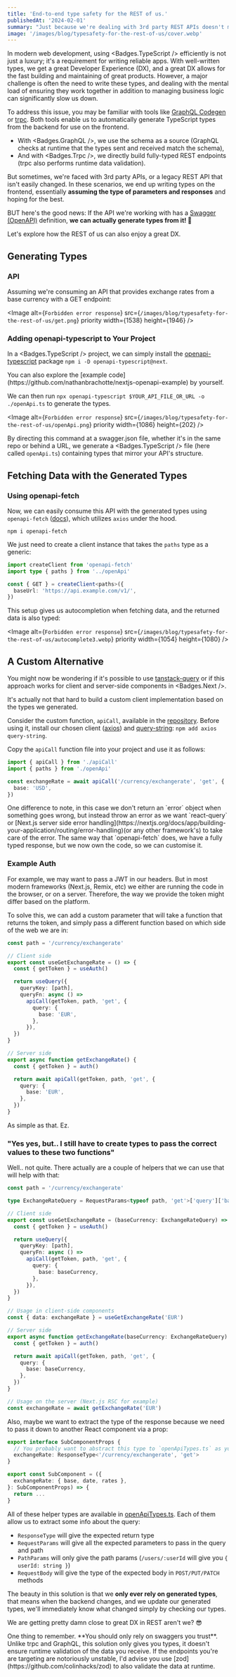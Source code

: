 ```yaml
---
title: 'End-to-end type safety for the REST of us.'
publishedAt: '2024-02-01'
summary: "Just because we're dealing with 3rd party REST APIs doesn't mean we have to suffer."
image: '/images/blog/typesafety-for-the-rest-of-us/cover.webp'
---
```


In modern web development, using <Badges.TypeScript /> efficiently is not just a luxury; it's a requirement for writing reliable apps.
With well-written types, we get a great Developer Experience (DX), and a great DX allows for the fast building and maintaining of great products.
However, a major challenge is often the need to write these types, and dealing with the mental load of ensuring they work together in addition to managing business logic can significantly slow us down.

To address this issue, you may be familiar with tools like [GraphQL Codegen](https://the-guild.dev/graphql/codegen) or [trpc](https://trpc.io/).
Both tools enable us to automatically generate TypeScript types from the backend for use on the frontend.

- With <Badges.GraphQL />, we use the schema as a source (GraphQL checks at runtime that the types sent and received match the schema),
- And with <Badges.Trpc />, we directly build fully-typed REST endpoints (trpc also performs runtime data validation).

But sometimes, we're faced with 3rd party APIs, or a legacy REST API that isn't easily changed.
In these scenarios, we end up writing types on the frontend, essentially **assuming the type of parameters and responses** and hoping for the best.

BUT here's the good news: If the API we're working with has a [Swagger (OpenAPI)](https://swagger.io/specification/) definition, **we can actually generate types from it! 🎉**

Let's explore how the REST of us can also enjoy a great DX.

## Generating Types

### API

Assuming we're consuming an API that provides exchange rates from a base currency with a GET endpoint:

<Image
  alt={`Forbidden error response`}
  src={`/images/blog/typesafety-for-the-rest-of-us/get.png`}
  priority
  width={1538}
  height={1946}
/>

### Adding openapi-typescript to Your Project

In a <Badges.TypeScript /> project, we can simply install the [openapi-typescript](https://openapi-ts.pages.dev/) package `npm i -D openapi-typescript@next`.

<Callout type="info" emoji="ℹ️">
  You can also explore the [example
  code](https://github.com/nathanbrachotte/nextjs-openapi-example) by yourself.
</Callout>

We can then run `npx openapi-typescript $YOUR_API_FILE_OR_URL -o ./openApi.ts` to generate the types.

<Image
  alt={`Forbidden error response`}
  src={`/images/blog/typesafety-for-the-rest-of-us/openApi.png`}
  priority
  width={1086}
  height={202}
/>

By directing this command at a swagger.json file, whether it's
in the same repo or behind a URL, we generate a <Badges.TypeScript /> file (here called `openApi.ts`) containing types that
mirror your API's structure.

## Fetching Data with the Generated Types

### Using openapi-fetch

Now, we can easily consume this API with the generated types using `openapi-fetch` ([docs](https://github.com/drwpow/openapi-typescript)), which utilizes `axios` under the hood.

`npm i openapi-fetch`

We just need to create a client instance that takes the `paths` type as a generic:

```typescript
import createClient from 'openapi-fetch'
import type { paths } from '../openApi'

const { GET } = createClient<paths>({
  baseUrl: 'https://api.example.com/v1/',
})
```

This setup gives us autocompletion when fetching data, and the returned data is also typed:

<Image
  alt={`Forbidden error response`}
  src={`/images/blog/typesafety-for-the-rest-of-us/autocomplete3.webp`}
  priority
  width={1054}
  height={1080}
/>

## A Custom Alternative

You might now be wondering if it's possible to use [tanstack-query](https://tanstack.com/query/latest)
or if this approach works for client and server-side components in <Badges.Next />.

It's actually not that hard to build a custom client implementation based on the types we generated.

Consider the custom function, `apiCall`, available in the [repository](https://github.com/nathanbrachotte/nextjs-openapi-example/blob/main/src/customApiCall.ts).
Before using it, install our chosen client ([axios](https://github.com/axios/axios)) and [query-string](https://github.com/sindresorhus/query-string): `npm add axios query-string`.

Copy the `apiCall` function file into your project and use it as follows:

```typescript
import { apiCall } from './apiCall'
import { paths } from './openApi'

const exchangeRate = await apiCall('/currency/exchangerate', 'get', {
  base: 'USD',
})
```

<Callout type="info" emoji="ℹ️">
  One difference to note, in this case we don't return an `error` object when
  something goes wrong, but instead throw an error as we want `react-query` or
  [Next.js server side error
  handling](https://nextjs.org/docs/app/building-your-application/routing/error-handling)(or
  any other framework's) to take care of the error.
</Callout>
The same way that `openapi-fetch` does, we have a fully typed response, but we now
own the code, so we can customise it.

### Example Auth

For example, we may want to pass a JWT in our headers. But in most modern frameworks (Next.js, Remix, etc)
we either are running the code in the browser, or on a server.
Therefore, the way we provide the token might differ based on the platform.

To solve this, we can add a custom parameter that will take a function that returns
the token, and simply pass a different function based on which side of the web we are in:

```typescript /getToken/#b
const path = '/currency/exchangerate'

// Client side
export const useGetExchangeRate = () => {
  const { getToken } = useAuth()

  return useQuery({
    queryKey: [path],
    queryFn: async () =>
      apiCall(getToken, path, 'get', {
        query: {
          base: 'EUR',
        },
      }),
  })
}

// Server side
export async function getExchangeRate() {
  const { getToken } = auth()

  return await apiCall(getToken, path, 'get', {
    query: {
      base: 'EUR',
    },
  })
}
```

As simple as that. Ez.

### "Yes yes, but.. I still have to create types to pass the correct values to these two functions"

Well.. not quite. There actually are a couple of helpers that we can use that will help with that:

```typescript /ExchangeRateQuery/#g {21, 35}
const path = '/currency/exchangerate'

type ExchangeRateQuery = RequestParams<typeof path, 'get'>['query']['base']

// Client side
export const useGetExchangeRate = (baseCurrency: ExchangeRateQuery) => {
  const { getToken } = useAuth()

  return useQuery({
    queryKey: [path],
    queryFn: async () =>
      apiCall(getToken, path, 'get', {
        query: {
          base: baseCurrency,
        },
      }),
  })
}

// Usage in client-side components
const { data: exchangeRate } = useGetExchangeRate('EUR')

// Server side
export async function getExchangeRate(baseCurrency: ExchangeRateQuery) {
  const { getToken } = auth()

  return await apiCall(getToken, path, 'get', {
    query: {
      base: baseCurrency,
    },
  })
}

// Usage on the server (Next.js RSC for example)
const exchangeRate = await getExchangeRate('EUR')
```

Also, maybe we want to extract the type of the response because we need to pass it down to another React component via a prop:

```typescript {3}
export interface SubComponentProps {
  // You probably want to abstract this type to `openApiTypes.ts` as you might need it in several places
  exchangeRate: ResponseType<'/currency/exchangerate', 'get'>
}

export const SubComponent = ({
  exchangeRate: { base, date, rates },
}: SubComponentProps) => {
  return ...
}
```

All of these helper types are available in [openApiTypes.ts](https://github.com/nathanbrachotte/nextjs-openapi-example/blob/main/src/openApiTypes.ts).
Each of them allow us to extract some info about the query:

- `ResponseType` will give the expected return type
- `RequestParams` will give all the expected parameters to pass in the query and path
- `PathParams` will only give the path params (`/users/:userId` will give you `{ userId: string }`)
- `RequestBody` will give the type of the expected body in `POST/PUT/PATCH` methods

The beauty in this solution is that we **only ever rely on generated types**,
that means when the backend changes, and we update our generated types, we'll immediately know what changed simply by checking our types.

We are getting pretty damn close to great DX in REST aren't we? 😎

<Callout type="warning" emoji="⚠️">
  One thing to remember. **You should only rely on swaggers you trust**. Unlike
  trpc and GraphQL, this solution only gives you types, it doesn't ensure
  runtime validation of the data you receive. If the endpoints you're are
  targeting are notoriously unstable, I'd advise you use
  [zod](https://github.com/colinhacks/zod) to also validate the data at runtime.
</Callout>
